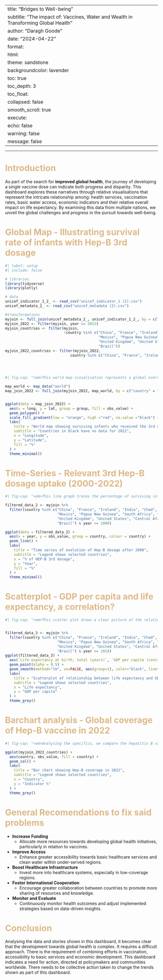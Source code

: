 
---
title: "Bridges to Well-being"
subtitle: "The impact of: Vaccines, Water and Wealth in Transforming Global Health"
author: "Daragh Goode"
date: "2024-04-22"
format:
  html:
    theme: sandstone
    backgroundcolor: lavender
    toc: true
    toc_depth: 3
    toc_float:
      collapsed: false
      smooth_scroll: true
execute:
  echo: false
  warning: false
  message: false
---


---
<style>
h1, h2, h3 {
    color: #deb887; /* Burlywood color for a mellow brown appearance */
}
/* This sets all heading levels (h1, h2, h3) to the same color. 
   If you want different shades, you can specify different colors for each. */
</style>


# Introduction
As part of the search for **improved global health**, the journey of developing a single vaccine dose can indicate both progress and disparity. This dashboard explores these narratives through relative visualisations that represent the intricate relationship among: health services, vaccination rates, basic water access, economic indicators and their relative overall impact on life expectancy. By examining this data from multiple nations, we unveil the global challenges and progress in the pursuit towards well-being.

# Global Map - Illustrating survival rate of infants with Hep-B 3rd dosage
```r
#| label: setup
#| include: false

# libraries
library(tidyverse)
library(plotly)

# data
unicef_indicator_1_2_ <- read_csv("unicef_indicator_1 (2).csv")
unicef_metadata_2_ <- read_csv("unicef_metadata (2).csv")

#transformations
myjoin <- full_join(unicef_metadata_2_, unicef_indicator_1_2_, by = c("year"= "time_period", "country" = "country"))
myjoin_2022 <- filter(myjoin, year == 2022)
myjoin_countries <- filter(myjoin, 
                           !country %in% c("China", "France", "Ireland", "India", "Chad", 
                                           "Mexico", "Papua New Guinea", "South Africa", "Ukraine", 
                                           "United Kingdom", "United States", "Central African Republic", 
                                           "Brazil"))
myjoin_2022_countries <- filter(myjoin_2022,
                              country %in% c("China", "France", "Ireland", "India", "Chad", 
                                                                                        "Mexico", "Papua New Guinea", "South Africa", "Ukraine", 
                                                                                        "United Kingdom", "United States", "Central African Republic", 
                                                                                        "Brazil"))

```

```r
#| fig-cap: "<em>This world map visualisation represents a global overview of the hepatitis B vaccine coverage in infants in 2022. This change among nations indicates the successes and struggles in global immunisation efforts. This highlights the disparities between countries. Regions like China and the US show high coverage rates, demonstrating the power of defined healthcare systems and relative policy support. In contrast, countries like the Central African Republic and Chad face significant challenges. This has developed since the years 2000-2022, showing increases even in the lower-performing regions and countries.</em>"

map_world <- map_data("world")
map_join_2022 <- full_join(myjoin_2022, map_world, by = c("country" = "region"))


ggplot(data = map_join_2022) +
  aes(x = long, y = lat, group = group, fill = obs_value) +
  geom_polygon() +
  scale_fill_gradient(low = "orange", high ="red", na.value ="black") +
  labs(
    title = "World map showing surviving infants who received the 3rd dose of Hep-B in 2022",
    subtitle = "Countries in black have no data for 2022",
    x = "Longitude",
    y = "Latitude",
    fill = "%"
  ) +
  theme_minimal()
```

# Time-Series - Relevant 3rd Hep-B dosage uptake (2000-2022)
```r
#| fig-cap: "<em>This line graph traces the percentage of surviving infants receiving the third dose of the hepatitis B vaccine from 2000 to 2022. This chart shows a clear path of progress. This timeline showcases the progress in immunisation coverage, driven by global initiatives. In saying this the development in this area is far from completion. There are clear fluctuating rates in some regions/countries, underscoring the ongoing challenges in public health efforts.</em>"

filtered_data_2 <- myjoin %>% 
  filter(country %in% c("China", "France", "Ireland", "India", "Chad", 
                        "Mexico", "Papua New Guinea", "South Africa", "Ukraine", 
                        "United Kingdom", "United States", "Central African Republic", 
                        "Brazil") & year >= 2000)

ggplot(data = filtered_data_2) +
  aes(x = year, y = obs_value, group = country, colour = country) +
  geom_line() +
  labs(
    title = "Time series of evolution of Hep-B dosage after 2000",
    subtitle = "Legend shows selected countries",
    x = "% of HEP-B 3rd dosage",
    y = "Year",
    fill = "%"
  ) +
  theme_minimal()
```

# Scatterplot - GDP per capita and life expectancy, a correlation?

```r
#| fig-cap: "<em>This scatter plot draws a clear picture of the relationship between the GDP per capita and life expectancy among the selected countries for 2018. The economic power of the United States and France, compared to the growing economies of India and China. This visualisation uncovers the complex mix between a nation's wealth and the health of its people. Notably, countries with higher GDP per capita generally show longer life expectancies. This highlights the important role of economic development in developing health. In saying this, certain outliers remind us that wealth is not the sole indicator of well-being, suggesting the importance of health policies and service access.</em>"


filtered_data_3 <- myjoin %>% 
  filter(country %in% c("China", "France", "Ireland", "India", "Chad", 
                        "Mexico", "Papua New Guinea", "South Africa", "Ukraine", 
                        "United Kingdom", "United States", "Central African Republic", 
                        "Brazil") & year >= 2018)
ggplot(filtered_data_3) +
  aes(`Life expectancy at birth, total (years)`, `GDP per capita (constant 2015 US$)`, color = country) +
  geom_point(alpha = 0.5) +
  geom_smooth(method="lm", se=FALSE, aes(group=1), color="black", linetype="dashed") +
  labs(
    title = "Scatterplot of relationship between life expectancy and GDP per capita",
    subtitle = "Legend shows selected countries",
    x = "Life expectancy",
    y = "GDP per capita"
  ) +
  theme_grey()
```

# Barchart analysis - Global coverage of Hep-B vaccine in 2022

```r
#| fig-cap: "<em>Analysing the specifics, we compare the hepatitis B vaccination coverage in 2022. This is across certain selected countries. This graph doesn't only showcase the achievements in vaccine delivery but also puts a focus on the gaps that still exist. The changes in coverage rates from countries like Ireland and the United Kingdom to lower rates in Papua New Guinea and the Central African Republic illustrate the 'unbalanced' landscape of global health efforts, suggestng for targeted interventions.</em>"

ggplot(myjoin_2022_countries) +
  aes(country, obs_value, fill = country) +
  geom_col() +
  labs(
    title = "Bar chart showing Hep-B coverage in 2022",
    subtitle = "Legend shows selected countries",
    x = "Country",
    y = "Indicator %"
  ) +
  theme_grey()
```
# General Recomendations to fix said problems

- **Increase Funding**
  - Allocate more resources towards developing global health initiatives, particularly in relation to vaccines.

- **Improve Access**
  - Enhance greater accessibility towards basic healthcare services and clean water within under-served regions.

- **Boost Healthcare Infrastructure**
  - Invest more into healthcare systems, especially in low-coverage regions.

- **Foster International Cooperation**
  - Encourage greater collaboration between countries to promote more sharing of resources and knowledge.

- **Monitor and Evaluate**
  - Continuously monitor health outcomes and adjust implemented strategies based on data-driven insights.
  
# Conclusion

Analysing the data and stories shown in this dashboard, it becomes clear that the development towards global health is complex. It requires a difficult approach. There is the requirement of combining efforts in vaccination, accessibility to basic services and economic development. This dashboard indicates a need for action, directed at policymakers and communities worldwide. There needs to be collective action taken to change the trends shown as part of this dashboard.


